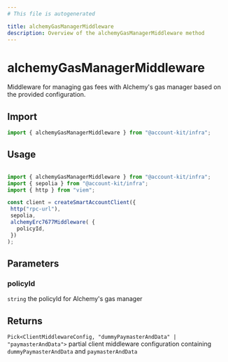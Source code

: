 ```yaml
---
# This file is autogenerated

title: alchemyGasManagerMiddleware
description: Overview of the alchemyGasManagerMiddleware method
---
```


# alchemyGasManagerMiddleware

Middleware for managing gas fees with Alchemy's gas manager based on the provided configuration.

## Import

```ts
import { alchemyGasManagerMiddleware } from "@account-kit/infra";
```

## Usage

```ts

import { alchemyGasManagerMiddleware } from "@account-kit/infra";
import { sepolia } from "@account-kit/infra";
import { http } from "viem";

const client = createSmartAccountClient({
 http("rpc-url"),
 sepolia,
 alchemyErc7677Middleware( {
   policyId,
 })
);
```

## Parameters

### policyId

`string`
the policyId for Alchemy's gas manager

## Returns

`Pick<ClientMiddlewareConfig, "dummyPaymasterAndData" | "paymasterAndData">`
partial client middleware configuration containing `dummyPaymasterAndData` and `paymasterAndData`
